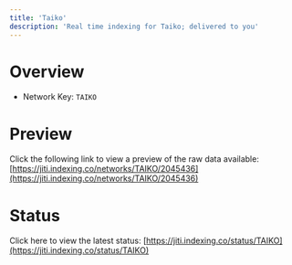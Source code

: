 ```yaml
---
title: 'Taiko'
description: 'Real time indexing for Taiko; delivered to you'
---
```


# Overview
- Network Key: `TAIKO`

# Preview
Click the following link to view a preview of the raw data available: [https://jiti.indexing.co/networks/TAIKO/2045436](https://jiti.indexing.co/networks/TAIKO/2045436)

# Status
Click here to view the latest status: [https://jiti.indexing.co/status/TAIKO](https://jiti.indexing.co/status/TAIKO)
